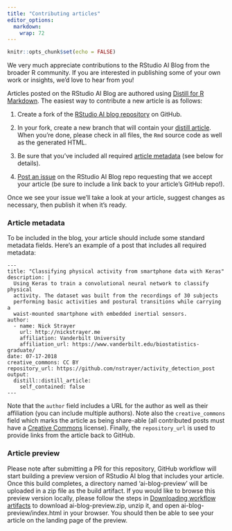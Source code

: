 ```yaml
---
title: "Contributing articles"
editor_options:
  markdown:
    wrap: 72
---
```


```r
knitr::opts_chunk$set(echo = FALSE)
```

We very much appreciate contributions to the RStudio AI Blog from the
broader R community. If you are interested in publishing some of your
own work or insights, we'd love to hear from you!

Articles posted on the RStudio AI Blog are authored using [Distill for R
Markdown](https://rstudio.github.io/distill). The easiest way to
contribute a new article is as follows:

1.  Create a fork of the [RStudio AI blog
    repository](https://github.com/rstudio/ai-blog) on GitHub.

2.  In your fork, create a new branch that will contain your [distill
    article](https://rstudio.github.io/distill). When you're done,
    please check in all files, the `Rmd` source code as well as the
    generated HTML.

3.  Be sure that you've included all required [article metadata] (see
    below for details).

4.  [Post an issue](https://github.com/rstudio/ai-blog/issues) on the
    RStudio AI Blog repo requesting that we accept your article (be sure
    to include a link back to your article's GitHub repo!).

Once we see your issue we'll take a look at your article, suggest
changes as necessary, then publish it when it's ready.

### Article metadata

To be included in the blog, your article should include some standard
metadata fields. Here's an example of a post that includes all required
metadata:

``` .markup
---
title: "Classifying physical activity from smartphone data with Keras"
description: |
  Using Keras to train a convolutional neural network to classify physical
  activity. The dataset was built from the recordings of 30 subjects
  performing basic activities and postural transitions while carrying a
  waist-mounted smartphone with embedded inertial sensors.
author:
  - name: Nick Strayer
    url: http://nickstrayer.me
    affiliation: Vanderbilt University
    affiliation_url: https://www.vanderbilt.edu/biostatistics-graduate/
date: 07-17-2018
creative_commons: CC BY
repository_url: https://github.com/nstrayer/activity_detection_post
output:
  distill::distill_article:
    self_contained: false
---
```

Note that the `author` field includes a URL for the author as well as
their affiliation (you can include multiple authors). Note also the
`creative_commons` field which marks the article as being share-able
(all contributed posts must have a [Creative
Commons](https://creativecommons.org/) license). Finally, the
`repository_url` is used to provide links from the article back to
GitHub.

### Article preview

Please note after submitting a PR for this repository, GitHub workflow will
start building a preview version of RStudio AI blog that includes your article.
Once this build completes, a directory named 'ai-blog-preview' will be uploaded
in a zip file as the build artifact. If you would like to browse this preview
version locally, please follow the steps in
[Downloading workflow artifacts](https://docs.github.com/en/actions/managing-workflow-runs/downloading-workflow-artifacts)
to download ai-blog-preview.zip, unzip it, and open ai-blog-preview/index.html
in your browser. You should then be able to see your article on the landing page
of the preview.


